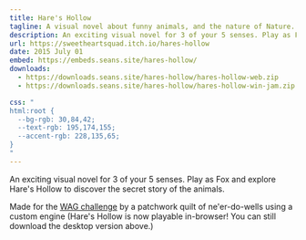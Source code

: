 ```yaml
---
title: Hare's Hollow
tagline: A visual novel about funny animals, and the nature of Nature.
description: An exciting visual novel for 3 of your 5 senses. Play as Fox and explore Hare's Hollow to discover the secret story of the animals. Originally developed in a custom C++ OpenGL engine, and later ported to WebGL.
url: https://sweetheartsquad.itch.io/hares-hollow
date: 2015 July 01
embed: https://embeds.seans.site/hares-hollow/
downloads:
  - https://downloads.seans.site/hares-hollow/hares-hollow-web.zip
  - https://downloads.seans.site/hares-hollow/hares-hollow-win-jam.zip

css: "
html:root {
  --bg-rgb: 30,84,42;
  --text-rgb: 195,174,155;
  --accent-rgb: 228,135,65;
}
"
---
```


An exciting visual novel for 3 of your 5 senses. Play as Fox and explore Hare's Hollow to discover the secret story of the animals.

Made for the [WAG challenge](https://itch.io/jam/wag-challenge) by a patchwork quilt of ne'er-do-wells using a custom engine (Hare's Hollow is now playable in-browser! You can still download the desktop version above.)
